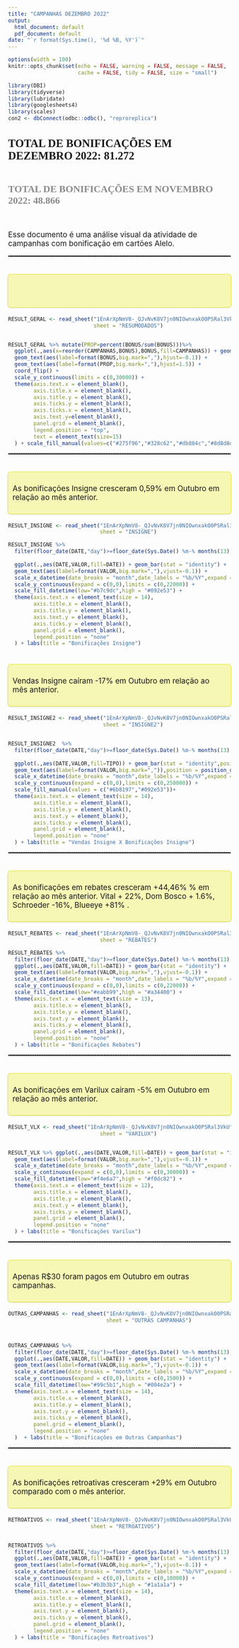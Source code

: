 ```yaml
---
title: "CAMPANHAS DEZEMBRO 2022"
output:
  html_document: default
  pdf_document: default
date: "`r format(Sys.time(), '%d %B, %Y')`"
---
```

```r
options(width = 100)
knitr::opts_chunk$set(echo = FALSE, warning = FALSE, message = FALSE,
                      cache = FALSE, tidy = FALSE, size = "small")
```

<link href='https://fonts.googleapis.com/css?family=Abel' rel='stylesheet'>
<link href='https://fonts.googleapis.com/css?family=Alegreya Sans SC' rel='stylesheet'>
<style>

.main-container {
  max-width: 1200px;
  margin-left: auto;
  margin-right: auto;
}

P{
font:'Alegreya Sans SC';font-size: 17px;
}


   .red-text {
     color: red;
   }
   
  .green-text {
     color: green;
   }  

h3 { 
	font-family: 'Abel';font-size: 25px;
	margin-bottom: 0; 
	font-weight: bold;
}

h4 { 
	font-family: 'Abel';font-size: 22px;
	margin-bottom: 0; 
	font-weight: bold;
	color:#8a8a8a;
}

h5 { 
	font-family: 'Abel';font-size: 20px;
	margin-bottom: 0; 
	font-weight: bold;
	color:#b5b5b5;
}
	
	
hr {
 border-top: 2px dotted grey;
}	

.square  {
  font:'Alegreya Sans SC';font-size: 17px;
  background-color:#f7f7b5;
  border-radius: 6px;
  min-height: auto;
  max-width:auto;
  --shadow: 1px 1px 1px 1px rgb(0 0 0 / 0.25);
  box-shadow: var(--shadow);
  counter-increment: item;
  display: flex;
  justify-content: left;
  align-items: left;
  margin-bottom:20px;
  margin-top:40px;
  padding:10px;
  
}

</style>



```r
library(DBI)
library(tidyverse)
library(lubridate)
library(googlesheets4)
library(scales)
con2 <- dbConnect(odbc::odbc(), "reproreplica")
```

<h3>TOTAL DE BONIFICAÇÕES EM DEZEMBRO 2022: 81.272  </h3>
</br>
<h4>TOTAL DE BONIFICAÇÕES EM NOVEMBRO 2022: 48.866 </h4>
</br>


<p>Esse documento é uma análise visual da atividade de campanhas com bonificação em cartões Alelo. </p>

<hr>

<div class=square style="--shadow: rgba(0, 0, 0, 0.16) 0px 1px 4px, #f2f227 0px 0px 0px 1px;">

<P> </br></p>

</div>

```r
RESULT_GERAL <- read_sheet("1EnArXpNmV8-_QJvNvK8V7jn0NIOwnxakO0PSRal3VkU",
                           sheet = "RESUMODADOS") 


RESULT_GERAL %>% mutate(PROP=percent(BONUS/sum(BONUS)))%>% 
  ggplot(.,aes(x=reorder(CAMPANHAS,BONUS),BONUS,fill=CAMPANHAS)) + geom_bar(stat = "identity") + 
  geom_text(aes(label=format(BONUS,big.mark=","),hjust=-0.1)) + 
  geom_text(aes(label=format(PROP,big.mark=","),hjust=1.5)) + 
  coord_flip() +
  scale_y_continuous(limits = c(0,30000)) +
  theme(axis.text.x = element_blank(),
        axis.title.x = element_blank(),
        axis.title.y = element_blank(),
        axis.ticks.y = element_blank(),
        axis.ticks.x = element_blank(),
        axis.text.y=element_blank(),
        panel.grid = element_blank(),
        legend.position = "top",
        text = element_text(size=15)
  ) + scale_fill_manual(values=c("#275f96","#328c62","#db884c","#8d8d8d","#f0dc82","#4d9385"))


```

<hr>


<div class=square style="--shadow: rgba(0, 0, 0, 0.16) 0px 1px 4px, #f2f227 0px 0px 0px 1px;">

As bonificações Insigne cresceram 0,59% em Outubro em relação ao mês anterior.

</div>    


```r

RESULT_INSIGNE <- read_sheet("1EnArXpNmV8-_QJvNvK8V7jn0NIOwnxakO0PSRal3VkU",
                             sheet = "INSIGNE") 

RESULT_INSIGNE %>% 
  filter(floor_date(DATE,"day")>=floor_date(Sys.Date() %m-% months(13), 'month')) %>% 
  
  ggplot(.,aes(DATE,VALOR,fill=DATE)) + geom_bar(stat = "identity") + 
  geom_text(aes(label=format(VALOR,big.mark=","),vjust=-0.1)) + 
  scale_x_datetime(date_breaks = "month",date_labels = "%b/%Y",expand = c(0.01,0.01)) +
  scale_y_continuous(expand = c(0,0),limits = c(0,22000)) + 
  scale_fill_datetime(low="#b7c9dc",high = "#092e53") +
  theme(axis.text.x = element_text(size = 14),
        axis.title.x = element_blank(),
        axis.title.y = element_blank(),
        axis.text.y = element_blank(),
        axis.ticks.y = element_blank(),
        panel.grid = element_blank(),
        legend.position = "none"
  ) + labs(title = "Bonificações Insigne")
```


<div class=square style="--shadow: rgba(0, 0, 0, 0.16) 0px 1px 4px, #f2f227 0px 0px 0px 1px;">
Vendas Insigne caíram -17% em Outubro em relação ao mês anterior. 
</div>



```r
RESULT_INSIGNE2 <- read_sheet("1EnArXpNmV8-_QJvNvK8V7jn0NIOwnxakO0PSRal3VkU",
                              sheet = "INSIGNE2") 


RESULT_INSIGNE2  %>% 
  filter(floor_date(DATE,"day")>=floor_date(Sys.Date() %m-% months(13), 'month')) %>%
  
  ggplot(.,aes(DATE,VALOR,fill=TIPO)) + geom_bar(stat = "identity",position = "dodge2") + 
  geom_text(aes(label=format(VALOR,big.mark=",")),position = position_dodge2(width =0.7),vjust=-0.1,size=5) + 
  scale_x_datetime(date_breaks = "month",date_labels = "%b/%Y",expand = c(0.01,0.01)) +
  scale_y_continuous(expand = c(0,0),limits = c(0,250000)) +
  scale_fill_manual(values = c("#6b8197","#092e53"))+
  theme(axis.text.x = element_text(size = 14),
        axis.title.x = element_blank(),
        axis.title.y = element_blank(),
        axis.text.y = element_blank(),
        axis.ticks.y = element_blank(),
        panel.grid = element_blank(),
        legend.position = "none"
  ) + labs(title = "Vendas Insigne X Bonificações Insigne")
```




<HR>

<div class=square style="--shadow: rgba(0, 0, 0, 0.16) 0px 1px 4px, #f2f227 0px 0px 0px 1px;">

As bonificações em rebates cresceram +44,46% % em relação ao mês anterior. Vital + 22%, Dom Bosco + 1.6%, Schroeder -16%, Blueeye +81%  .

</div>

```r

RESULT_REBATES <- read_sheet("1EnArXpNmV8-_QJvNvK8V7jn0NIOwnxakO0PSRal3VkU",
                             sheet = "REBATES") 

RESULT_REBATES %>% 
  filter(floor_date(DATE,"day")>=floor_date(Sys.Date() %m-% months(13), 'month')) %>%
  ggplot(.,aes(DATE,VALOR,fill=DATE)) + geom_bar(stat = "identity") + 
  geom_text(aes(label=format(VALOR,big.mark=","),vjust=-0.1)) + 
  scale_x_datetime(date_breaks = "month",date_labels = "%b/%Y",expand = c(0.01,0.01)) +
  scale_y_continuous(expand = c(0,0),limits = c(0,22000)) + 
  scale_fill_datetime(low="#eabb99",high = "#a34400") +
  theme(axis.text.x = element_text(size = 13),
        axis.title.x = element_blank(),
        axis.title.y = element_blank(),
        axis.text.y = element_blank(),
        axis.ticks.y = element_blank(),
        panel.grid = element_blank(),
        legend.position = "none"
  ) + labs(title = "Bonificações Rebates")

```


<HR>

<div class=square style="--shadow: rgba(0, 0, 0, 0.16) 0px 1px 4px, #f2f227 0px 0px 0px 1px;">
As bonificações em Varilux caíram -5% em Outubro em relação ao mês anterior.     
</div>

```r

RESULT_VLX <- read_sheet("1EnArXpNmV8-_QJvNvK8V7jn0NIOwnxakO0PSRal3VkU",
                             sheet = "VARILUX") 


RESULT_VLX %>% ggplot(.,aes(DATE,VALOR,fill=DATE)) + geom_bar(stat = "identity") + 
  geom_text(aes(label=format(VALOR,big.mark=","),vjust=-0.1)) + 
  scale_x_datetime(date_breaks = "month",date_labels = "%b/%Y",expand = c(0.01,0.01)) +
  scale_y_continuous(expand = c(0,0),limits = c(0,30000)) + 
  scale_fill_datetime(low="#f4e6a7",high = "#f0dc82") +
  theme(axis.text.x = element_text(size = 12),
        axis.title.x = element_blank(),
        axis.title.y = element_blank(),
        axis.text.y = element_blank(),
        axis.ticks.y = element_blank(),
        panel.grid = element_blank(),
        legend.position = "none"
  ) + labs(title = "Bonificações Varilux")

```

<hr>

<div class=square style="--shadow: rgba(0, 0, 0, 0.16) 0px 1px 4px, #f2f227 0px 0px 0px 1px;">

<p>Apenas R$30 foram pagos em Outubro em outras campanhas.</p>

</div>


```r

OUTRAS_CAMPANHAS <- read_sheet("1EnArXpNmV8-_QJvNvK8V7jn0NIOwnxakO0PSRal3VkU",
                               sheet = "OUTRAS CAMPANHAS") 



OUTRAS_CAMPANHAS %>% 
  filter(floor_date(DATE,"day")>=floor_date(Sys.Date() %m-% months(13), 'month')) %>%
  ggplot(.,aes(DATE,VALOR,fill=DATE)) + geom_bar(stat = "identity") + 
  geom_text(aes(label=format(VALOR,big.mark=","),vjust=-0.1)) + 
  scale_x_datetime(date_breaks = "month",date_labels = "%b/%Y",expand = c(0.01,0.01)) +
  scale_y_continuous(expand = c(0,0),limits = c(0,1500)) + 
  scale_fill_datetime(low="#99c5b1",high = "#004e2a") +
  theme(axis.text.x = element_text(size = 14),
        axis.title.x = element_blank(),
        axis.title.y = element_blank(),
        axis.text.y = element_blank(),
        axis.ticks.y = element_blank(),
        panel.grid = element_blank(),
        legend.position = "none"
  )  + labs(title = "Bonificações em Outras Campanhas")


```



<HR>

<div class=square style="--shadow: rgba(0, 0, 0, 0.16) 0px 1px 4px, #f2f227 0px 0px 0px 1px;">

<p>As bonificações retroativas cresceram +29% em Outubro comparado com o mês anterior.</p>
</div>

```r

RETROATIVOS <- read_sheet("1EnArXpNmV8-_QJvNvK8V7jn0NIOwnxakO0PSRal3VkU",
                          sheet = "RETROATIVOS") 


RETROATIVOS %>% 
  filter(floor_date(DATE,"day")>=floor_date(Sys.Date() %m-% months(13), 'month')) %>%
  ggplot(.,aes(DATE,VALOR,fill=DATE)) + geom_bar(stat = "identity") + 
  geom_text(aes(label=format(VALOR,big.mark=","),vjust=-0.1)) + 
  scale_x_datetime(date_breaks = "month",date_labels = "%b/%Y",expand = c(0.01,0.01)) +
  scale_y_continuous(expand = c(0,0),limits = c(0,10000)) + 
  scale_fill_datetime(low="#b3b3b3",high = "#1a1a1a") +
  theme(axis.text.x = element_text(size = 14),
        axis.title.x = element_blank(),
        axis.title.y = element_blank(),
        axis.text.y = element_blank(),
        axis.ticks.y = element_blank(),
        panel.grid = element_blank(),
        legend.position = "none"
  ) + labs(title = "Bonificações Retroativos")

```





